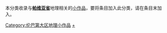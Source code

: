 
{{WPSS-cat}}
{{Hidden category}}
本分类收录与'''[[帕维亚省|帕维亚省]]'''地理相关的[[Wikipedia:STUB|小作品]]，要将条目加入此分类，请在条目末加入'''{{tl|Pavia-geo-stub}}'''。


[[Category:伦巴第大区地理小作品|Category:伦巴第大区地理小作品]]
[[Category:帕维亚省|+]]